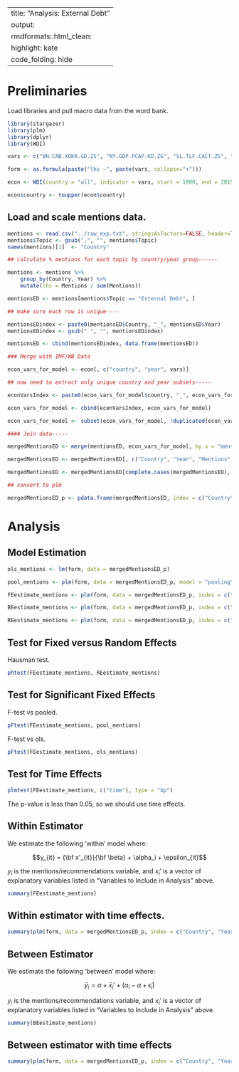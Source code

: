 
---
title: "Analysis: External Debt"
output:
  rmdformats::html_clean:
    highlight: kate
code_folding: hide
---

# Preliminaries

Load libraries and pull macro data from the word bank.

```r
library(stargazer)
library(plm)
library(dplyr)
library(WDI)

vars <- c("BN.CAB.XOKA.GD.ZS", "NY.GDP.PCAP.KD.ZG", "SL.TLF.CACT.ZS", "FP.CPI.TOTL.ZG")#, "GB.XPD.RSDV.GD.ZS")

form <- as.formula(paste("lhs ~", paste(vars, collapse="+")))

econ <- WDI(country = "all", indicator = vars, start = 1900, end = 2019)

econ$country <- toupper(econ$country)

```

## Load and scale mentions data.

```r
mentions <- read.csv("../raw_exp.txt", stringsAsFactors=FALSE, header=TRUE)
mentions$Topic <- gsub(",", "", mentions$Topic)
names(mentions)[1]  <- "Country"

## calculate % mentions for each topic by country/year group------

mentions <- mentions %>%
    group_by(Country, Year) %>%
    mutate(lhs = Mentions / sum(Mentions))

mentionsED <- mentions[mentions$Topic == "External Debt", ]

## make sure each row is unique----

mentionsEDindex <- paste0(mentionsED$Country, "_", mentionsED$Year)
mentionsEDindex <- gsub(" ", "", mentionsEDindex)

mentionsED <- cbind(mentionsEDindex, data.frame(mentionsED))

### Merge with IMF/WB Data

econ_vars_for_model <- econ[, c("country", "year", vars)]

## now need to extract only unique country and year subsets-----

econVarsIndex <- paste0(econ_vars_for_model$country, "_", econ_vars_for_model$year)

econ_vars_for_model <- cbind(econVarsIndex, econ_vars_for_model)

econ_vars_for_model <- subset(econ_vars_for_model, !duplicated(econ_vars_for_model$econVarsIndex))

#### Join data-----

mergedMentionsED <- merge(mentionsED, econ_vars_for_model, by.x = "mentionsEDindex", by.y = "econVarsIndex")

mergedMentionsED <- mergedMentionsED[, c("Country", "Year", "Mentions", "lhs", vars)]

mergedMentionsED <- mergedMentionsED[complete.cases(mergedMentionsED), ]

## convert to plm

mergedMentionsED_p <- pdata.frame(mergedMentionsED, index = c("Country", "Year"), drop.index=FALSE, row.names=TRUE)

```


# Analysis

## Model Estimation

```r
ols_mentions <- lm(form, data = mergedMentionsED_p)

pool_mentions <- plm(form, data = mergedMentionsED_p, model = "pooling")

FEestimate_mentions <- plm(form, data = mergedMentionsED_p, index = c("Country", "Year"), model = "within")

BEestimate_mentions <- plm(form, data = mergedMentionsED_p, index = c("Country", "Year"), model = "between")

REestimate_mentions <- plm(form, data = mergedMentionsED_p, index = c("Country", "Year"), model = "random")
```


## Test for Fixed versus Random Effects

Hausman test.


```r
phtest(FEestimate_mentions, REestimate_mentions)
```


## Test for Significant Fixed Effects

F-test vs pooled.

```r
pFtest(FEestimate_mentions, pool_mentions)
```

F-test vs ols.

```r
pFtest(FEestimate_mentions, ols_mentions)
```

<!-- Lagrange multiplier tests of individual effects. -->

## Test for Time Effects

```r
plmtest(FEestimate_mentions, c("time"), type = "bp")
```

The p-value is less than 0.05, so we should use time effects.

## Within Estimator

We estimate the following 'within' model where:

$$y_{it} = {\bf x'_{it}}{\bf \beta} + \alpha_i + \epsilon_{it}$$

$y_i$ is the mentions/recommendations variable, and $x_i'$ is a vector of explanatory variables listed in "Variables to Include in Analysis" above.


```r
summary(FEestimate_mentions)
```

## Within estimator with time effects.

```r
summary(plm(form, data = mergedMentionsED_p, index = c("Country", "Year"), model = "within", effects = "time"))
```


## Between Estimator

We estimate the following 'between' model where:

$$\bar{y}_i=\alpha + \bar{x}_i' + (\alpha_i - \alpha + \bar{\epsilon}_i)$$

$y_i$ is the mentions/recommendations variable, and $x_i'$ is a vector of explanatory variables listed in "Variables to Include in Analysis" above.

```r
summary(BEestimate_mentions)
```

## Between estimator with time effects

```r
summary(plm(form, data = mergedMentionsED_p, index = c("Country", "Year"), model = "between", effects = "time"))
```
